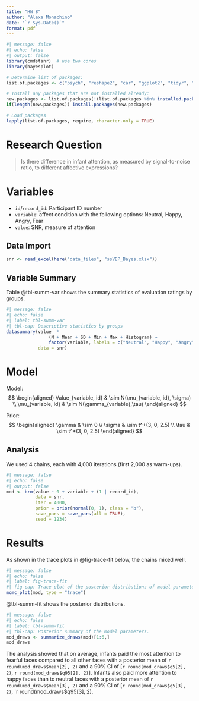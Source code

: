 ```yaml
---
title: "HW 8"
author: "Alexa Monachino"
date: "`r Sys.Date()`"
format: pdf
---
```


```r
#| message: false
#| echo: false
#| output: false
library(cmdstanr)  # use two cores
library(bayesplot)

# Determine list of packages:
list.of.packages <- c("psych", "reshape2", "car", "ggplot2", "tidyr", "dplyr", "foreach", "doParallel", "R.matlab", "brms", "modelsummary", "posterior", "readxl", "here")

# Install any packages that are not installed already:
new.packages <- list.of.packages[!(list.of.packages %in% installed.packages()[,"Package"])]
if(length(new.packages)) install.packages(new.packages)

# Load packages
lapply(list.of.packages, require, character.only = TRUE)
```

# Research Question

> Is there difference in infant attention, as measured by signal-to-noise ratio, to different affective expressions?

# Variables

- `id`/`record_id`: Participant ID number
- `variable`: affect condition with the following options: Neutral, Happy, Angry, Fear
- `value`: SNR, measure of attention

## Data Import

```r
snr <- read_excel(here("data_files", "ssVEP_Bayes.xlsx"))
```

## Variable Summary

Table @tbl-summ-var shows the summary statistics of evaluation ratings by groups.

```r
#| message: false
#| echo: false
#| label: tbl-summ-var
#| tbl-cap: Descriptive statistics by groups
datasummary(value  * 
                (N + Mean + SD + Min + Max + Histogram) ~ 
                factor(variable, labels = c("Neutral", "Happy", "Angry", "Fear")),
            data = snr)
```

# Model

Model:
$$
  \begin{aligned}
    Value_{variable, id} & \sim N(\mu_{variable, id}, \sigma) \\ 
    \mu_{variable, id} & \sim N(\gamma_{variable},\tau)
  \end{aligned}
$$

Prior:
$$
  \begin{aligned}
    \gamma & \sim 0 \\
    \sigma & \sim t^+(3, 0, 2.5) \\
    \tau & \sim t^+(3, 0, 2.5)
  \end{aligned}
$$

## Analysis

We used 4 chains, each with 4,000 iterations (first 2,000 as warm-ups). 

```r
#| message: false
#| echo: false
#| output: false
mod <- brm(value ~ 0 + variable + (1 | record_id),
           data = snr,
           iter = 4000,
           prior = prior(normal(0, 1), class = "b"),
           save_pars = save_pars(all = TRUE),
           seed = 1234)
```

# Results

As shown in the trace plots in @fig-trace-fit below, the chains mixed well.

```r
#| message: false
#| echo: false
#| label: fig-trace-fit
#| fig-cap: Trace plot of the posterior distributions of model parameters.
mcmc_plot(mod, type = "trace")
```

@tbl-summ-fit shows the posterior distributions.

```r
#| message: false
#| echo: false
#| label: tbl-summ-fit
#| tbl-cap: Posterior summary of the model parameters.
mod_draws <- summarize_draws(mod)[1:6,]
mod_draws
```

The analysis showed that on average, infants paid the most attention to fearful faces compared to all other faces with a posterior mean of `r round(mod_draws$mean[2], 2)` and a 90% CI of [`r round(mod_draws$q5[2], 2)`, `r round(mod_draws$q95[2], 2)`]. Infants also paid more attention to happy faces than to neutral faces with a posterior mean of `r round(mod_draws$mean[3], 2)` and a 90% CI of [`r round(mod_draws$q5[3], 2)`, `r round(mod_draws$q95[3], 2).


